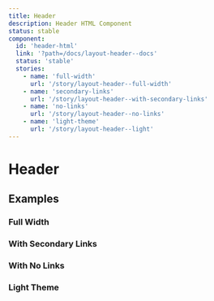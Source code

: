 ```yaml
---
title: Header
description: Header HTML Component
status: stable
component:
  id: 'header-html'
  link: '?path=/docs/layout-header--docs'
  status: 'stable'
  stories:
    - name: 'full-width'
      url: '/story/layout-header--full-width'
    - name: 'secondary-links'
      url: '/story/layout-header--with-secondary-links'
    - name: 'no-links'
      url: '/story/layout-header--no-links'
    - name: 'light-theme'
      url: '/story/layout-header--light'
---
```


# Header

<Section current="html">

<ComponentPreview className="block w-full gi-not-prose">
  <HeaderComposableSample />
</ComponentPreview>

## Examples

### Full Width

<StorybookFrame
  className="h-52 p-1"
  componentId="header-html"
  story="full-width"
/>

### With Secondary Links

<StorybookFrame
  className="h-52 p-1"
  componentId="header-html"
  story="secondary-links"
/>

### With No Links

<StorybookFrame
  className="h-auto p-1"
  componentId="header-html"
  story="no-links"
/>

### Light Theme

<StorybookFrame
  className="h-auto p-1"
  componentId="header-react"
  story="light-theme"
/>

</Section>
